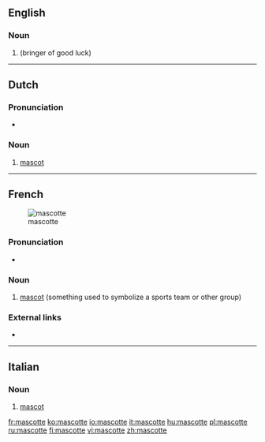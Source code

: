 ==English==

===Noun===
{{en-noun}}

# {{archaic form of|mascot|lang=en}} (bringer of good luck)

----

==Dutch==

===Pronunciation===
* {{audio|Nl-mascotte.ogg|Audio}}

===Noun===
{{nl-noun|f|g2=m|-s|mascotje|dim2=mascottetje}}

# [[mascot]]

----

==French==
{{wikipedia|lang=fr}}
[[Image:Tux bg.png|thumb|mascotte]]

===Pronunciation===
* {{IPA|/mas.kɔt/|lang=fr}}

===Noun===
{{fr-noun|f}}

# [[mascot]] (something used to symbolize a sports team or other group)

===External links===
* {{R:TLFi}}

----

==Italian==

===Noun===
{{head|it|noun|g=f|invariable}}

# [[mascot]]

[[fr:mascotte]]
[[ko:mascotte]]
[[io:mascotte]]
[[it:mascotte]]
[[hu:mascotte]]
[[pl:mascotte]]
[[ru:mascotte]]
[[fi:mascotte]]
[[vi:mascotte]]
[[zh:mascotte]]